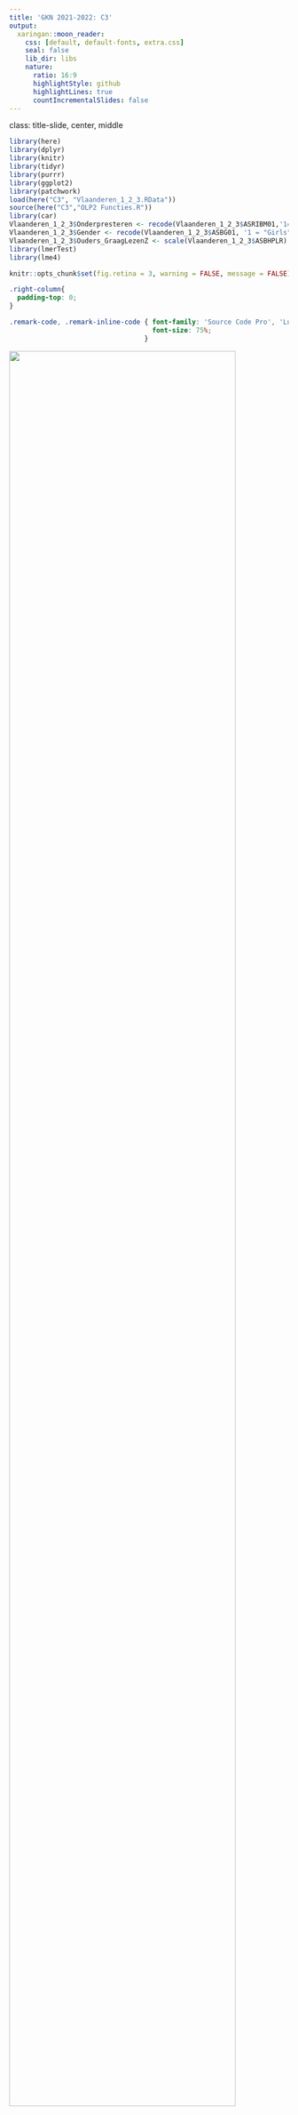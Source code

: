 ```yaml
---
title: 'GKN 2021-2022: C3'
output:
  xaringan::moon_reader:
    css: [default, default-fonts, extra.css]
    seal: false
    lib_dir: libs
    nature:
      ratio: 16:9
      highlightStyle: github
      highlightLines: true
      countIncrementalSlides: false
---
```

class: title-slide, center, middle

<style>
.center2 {
  margin: 0;
  position: absolute;
  top: 50%;
  left: 50%;
  -ms-transform: translate(-50%, -50%);
  transform: translate(-50%, -50%);
}
</style>

```r
library(here)
library(dplyr)
library(knitr)
library(tidyr)
library(purrr)
library(ggplot2)
library(patchwork)
load(here("C3", "Vlaanderen_1_2_3.RData"))
source(here("C3","OLP2 Functies.R"))
library(car)
Vlaanderen_1_2_3$Onderpresteren <- recode(Vlaanderen_1_2_3$ASRIBM01,'1=1;2=1;3=0;4=0;5=0')
Vlaanderen_1_2_3$Gender <- recode(Vlaanderen_1_2_3$ASBG01, '1 = "Girls"; 2 = "Boys"') 
Vlaanderen_1_2_3$Ouders_GraagLezenZ <- scale(Vlaanderen_1_2_3$ASBHPLR) 
library(lmerTest)
library(lme4)
```

```r
knitr::opts_chunk$set(fig.retina = 3, warning = FALSE, message = FALSE)
```

```css
.right-column{
  padding-top: 0;
}

.remark-code, .remark-inline-code { font-family: 'Source Code Pro', 'Lucida Console', Monaco, monospace;
                                    font-size: 75%;
                                  }


```


<div class="my-logo-left"> <img src="img/UA-eng-hor-1-RGB.jpg" width="90%"/> </div>


# GKN - Contactmoment 3
.font160[
.SW-greenD[Multilevel Analyse (Deel 1)] 
]
Sven De Maeyer & Bea Mertens

.font80[
.UA-red[
18/11/2021
]
]

---
class: inverse-green, center, middle

# Opwarmertjes

*Multilevel is Everywhere...*

---

## Geografisch opwarmertje...

```r
knitr::include_graphics("Fig/CurieuzeNeuzen.jpg")
```

---

## Virologisch opwarmertje...

```r
knitr::include_graphics("Fig/corona.png")
```

---

## Sportief opwarmertje...

```r
knitr::include_graphics("Fig/nba.jpg")
```

---

## OOW opwarmertje 1...

*.UA-red[Welke factoren beïnvloeden de ervaren nood aan opleiding bij kenniswerkers?]*

<br>

Data:

- 289 kenniswerkers

- 33 bedrijven

---

## OOW opwarmertje 2...

*.UA-red[Hoe sterk is het effect van sociale achtergrond op scores die leerlingen halen voor begrijpend lezen in het PIRLS onderzoek?]*

<br> 

Data:

- +/- 319 000 4de jaars

- +/-  12 000 scholen

- 50 landen

---

## OOW opwarmertje 3...

*.UA-red[Hoe evolueert de perceptie van teamleden aangaande team reflexiviteit doorheen de tijd?]*

<br> 

Data:

- Periode van 10 weken

- twee-dagelijks zeer korte vragenlijst

- 11 teams

- 6 leden per team

---
class: inverse-green, center, middle

# Hiërarchie

*What's in the word ... ?*

---

## Multi...levels...

Data in voorbeelden duiden op .UA-red[genestheid]    

Anders gezegd, er zit .UA-red[hiërarchie] in de data

<br>

Voorbeelden:

- mensen wonend (~ genest in) in straten van wijken van ... 

- kenniswerkers tewerkgesteld (~ genest in) in bedrijven

---

## Levels... (2 levels)

```r
knitr::include_graphics("Fig/Structuur_2levels.jpg")
```


---
## Levels... (3 levels)

```r
knitr::include_graphics("Fig/Structuur_3levels.jpg")
```

---

## Soorten hiërarchiën

**2 soorten hiërarchieën**:  


.SW-greenD[Natuurlijke]

- Lln in klassen (in scholen, in landen)
- Werknemers in bedrijven
- Meetpunten in straten, die deel uitmaken van buurten, steden, provincies, … (zie Curieuzeneuzen)   


Door .SW-greenD[onderzoeksdesign]

- Longitudinaal 
- Bloksteekproef
- Experimenteel 

---
class: inverse-green, center, middle

# Hiërarchie...  So what?

*Het doet er wel degelijk toe!!*

---
class: inverse-blue

## Probleem 1. 
##Hiërarchie in de onderzoeksvraag

**Praktisch:**

Hoe ga je onderzoeksvragen analyseren indien de vragen kenmerken van het ene niveau linken aan kenmerken van het andere niveau?

<br>

**Voorbeeld:**         

> Heeft klasgrootte een impact op leerlingenprestaties? (een variabele op klasniveau en een variabele op leerlingniveau)

---

## Oplossing? 

```r
knitr::include_graphics("Fig/Oplossing.png")
```

---

## Oude oplossing 1: AGGREGEREN

```r
knitr::include_graphics("Fig/Aggregeren.jpg")
```

---
## Ecological fallacy  (~Aggregation bias!)

.UA-red[= ‘the invalid transfer of aggregate results to individuals’]

<br>

.SW-greenD[Robinson studie (1950) (data van 1930)]

Correlatie tussen ‘Illiteracy’ and ‘Nativity’ (foreign-born vs. rest):

- at state level = -0.53
- at individual level = 0.12

---

## Oude oplossing 2: DESAGGREGEREN

```r
knitr::include_graphics("Fig/Desaggregeren.jpg")
```

---

## Atomistic fallacy

.UA-red[= ‘the invalid transfer of individual results to aggregates’]

<br>

- *r* IQ en Prestaties op leerlingniveau = 0.53     

- Wil niet PER DEFINITIE zeggen dat scholen met een hoger gemiddeld IQ ook gemiddeld hoger gaan scoren op gemiddelde prestatie

---
class: inverse-blue

## Probleem 2. 
## Hiërarchie heeft statistische gevolgen

**Statistisch
: ** 
Hiërarchie negeren heeft invloed op schattingen 

<br>

**Voorbeeld:**       

> In PIRLS onderzoek, verband tussen SES en score op begrijpend lezen onderzoeken (beide variabelen op leerlingniveau)}

<br>
Nog steeds is hiërarchie een probleem! Schattingen zijn niet ok...
---
## Intuïtief

> “Everything is related to everything else, but near things are more related than distant things.” (Tobler, 1970)

<br> 

- 2 Studenten uit zelfde school lijken meer op elkaar dan 2 willekeurige leerlingen uit verschillende scholen

- Medewerkers van een bepaald bedrijf ...

- Metingen van zelfde persoon op verschillende tijdstippen  ...

<br> 

$\Leftrightarrow$ .UA-red[Assumptie bij regressieanalyse: waarnemingen zijn onafhankelijk van elkaar]

---
## Een voorbeeld met data (1)

.pull-left[
```r
knitr::include_graphics("Fig/Datavb.jpg")
```
]

.pull-right[
*Hoe groot is de variantie in wiskundescores?*
]

---

## Een voorbeeld met data (2)

.pull-left[
```r
knitr::include_graphics("Fig/Datavb.jpg")
```
]
.pull-right[
*Hoe groot is de variantie in wiskundescores?*

<br>

.SW-greenD[Simpele benadering] (zonder rekening te houden met hiërarchie)

.footnotesize[
```r
var(c(1,2,3,3,4,5,2,3,4))
```
]
]

---
## Een voorbeeld met data (3)

.pull-left[
```r
knitr::include_graphics("Fig/Datavb.jpg")
```
]

.pull-right[
*Hoe groot is de variantie in wiskundescores?*

<br>

.SW-greenD[Rekening houdend met hiërarchie]

.footnotesize[
```r
# Variantie tussen scholen
var(c(2,4,3))

# Variantie binnen scholen
(var(c(1,2,3)) + var(c(3,4,5)) + var(c(2,3,4))) / 3

# Totale variantie:

var(c(1,2,3)) + (var(c(1,2,3)) + var(c(3,4,5)) + var(c(2,3,4))) / 3

```
]
]

---

## Een voorbeeld met data (4)

.pull-left[
```r
knitr::include_graphics("Fig/Datavb.jpg")
```
]

.pull-right[*Hoe groot is de variantie in wiskundescores?*

- Hiërarchie genegeerd: .UA-red[1.5]
<br>
<br>
- Hiërarchie in rekening genomen: .UA-red[2]
]
---
## Variantie wordt onderschat & p-waarde te laag geschat!

```r
n         <- 200
Variantie <- seq(from = 1, to = 3, by = 0.1)
St_fout   <- Variantie/sqrt(n)
Effect    <- 0.15
z_waarden <- Effect/St_fout
p_waarden <- 1-pnorm(z_waarden)
D         <- data.frame(Variantie,St_fout,z_waarden,p_waarden)

p1 <- ggplot(D, aes(Variantie,St_fout)) + geom_smooth(method = "lm", se = FALSE) + ggtitle("Effect = 0.15 ; n = 200") + theme(axis.title = element_text(face="bold"), plot.title = element_text(face="italic"))
p2 <- ggplot(D, aes(St_fout,p_waarden)) + geom_smooth(method = "lm", se = FALSE) + ggtitle("Effect = 0.15 ; n = 200")+ theme(axis.title = element_text(face="bold"), plot.title = element_text(face="italic"))
p3 <- ggplot(D, aes(Variantie,p_waarden)) + geom_smooth(method = "lm", se = FALSE) + ggtitle("Effect = 0.15 ; n = 200")+ theme(axis.title = element_text(face="bold"), plot.title = element_text(face="italic"))

p1 + p2 + p3 
```

---
class: inverse-green, center, middle

# Multilevel model

*Bring on the power!*

---

## Regressieanalyse

.pull-left[
$Eindscore_{i} = \beta_0 + \beta_1 * SES_{i} + \epsilon_{i}$
]

.pull-right[
```r
SES <- seq(from = -2, to = 2, by = 0.1)

Score <- 500 + 25*SES 

set.seed(1975)
Eindscore <- Score + rnorm(41, 0 , 20)
Eindscore1 <- Eindscore
Eindscore2 <- Eindscore + 20
Eindscore3 <- Eindscore + 40

School <- as.factor(c(rep(1,41),rep(2,41),rep(3,41)))
SES <- rep(SES,3)
Eindscore <- c(Eindscore1,Eindscore2,Eindscore3)

library(ggplot2)
D <- data.frame(SES , Eindscore, School)
P <- ggplot(D, aes(SES,Eindscore)) + geom_point(color = 'red')
P + geom_smooth(method = "lm", se = F)
```
]
---

## Regressieanalyse

.pull-left[
$Eindscore_{i} = \beta_0 + \beta_1 * SES_{i} + \epsilon_{i}$
]

.pull-right[
```r
cbPalette <- c("#999999", "#E69F00", "#56B4E9", "#009E73", "#F0E442", "#0072B2", "#D55E00", "#CC79A7")


P <- ggplot(D, aes(SES,Eindscore,colour = School)) + geom_point()
P + geom_abline(intercept = 519.624, slope = 23.165,size = 1.5) 

```
]

---
## 3 regressiemodellen

.pull-left[
School 1:
$Eindscore_{i} = \beta_0 + \beta_1 * SES_{i} + (\epsilon_{i})$

School 2:
$Eindscore_{i} = \beta_0 + \beta_1 * SES_{i} + (\epsilon_{i})$

School 3:
$Eindscore_{i} = \beta_0 + \beta_1 * SES_{i} + (\epsilon_{i})$
]
.pull-right[
```r
P <- ggplot(D, aes(SES,Eindscore,colour = School)) + geom_point()
P + geom_smooth(method = "lm", se = F)
```
]

---

## Multilevel model

.pull-left[
$Eindscore_{ij} = \beta_0 + \beta_1 * SES_{ij} + (\mu_{0j} + \epsilon_{ij})$
]

.pull-right[
```r
P <- ggplot(D, aes(SES,Eindscore,colour = School)) + geom_point()
P + geom_smooth(method = "lm", se = F)+ geom_abline(intercept = 519.624, slope = 23.165,size = 1.5) 
```
]

---

## Multilevel model - Random Intercepts

```r
knitr::include_graphics("Fig/Geannoteerdefiguur.png")
```

---

## Multilevel model - Random Intercepts

$Eindscore_{ij} = \beta_0 + \beta_1 * SES_{ij} + (\mu_{0j} + \epsilon_{ij})$

<br>

**3 scholen**, dus **3 verschillende 	$\mu_{0j}$'s**:


- $\mu_{01} \approx -19.39$
- $\mu_{02} \approx 0$
- $\mu_{03} \approx 19.39$


**Variantie tussen scholen** (berekend):


$\sigma_{\mu_{0j}}^2 = \frac{(\mu_{01}^2 + \mu_{02}^2 + \mu_{03}^2)}{3} \approx 250.56$

---
## Multilevel model - Random Intercepts

$Eindscore_{ij} = \beta_0 + \beta_1 * SES_{ij} + (\mu_{0j} + \epsilon_{ij})$


**123 leerlingen**, dus **123 verschillende	$\epsilon_{0ij}$'s**:



**Variantie tussen leerlingen** (berekend) = 


$\sigma_{\epsilon_{0ij}}^2 = \frac{(\epsilon_{011}^2 + \epsilon_{012}^2 + ...)}{123} \approx 327.39$

---

## ICC

*.UA-red[Hoe groot is de impact van scholen?]*

<br>

Uitgedrukt in '% variantie'

<br>

$ICC = \frac{\sigma_{\mu_{0j}}^2}{\sigma_{\mu_{0j}}^2 + \sigma_{\epsilon_{0ij}}^2}=\frac{var_{scholen}}{var_{scholen} + var_{lln}} = \frac{250.56}{250.56 + 327.39} = 0.43$

.footnote[ICC = Intraclass Correlation]
---

## Multilevel model - Random Intercepts

Wat wordt geschat (ipv berekend zoals hierboven):

- .SW-greenD[Fixed effects] = het model overheen alle eenheden

- .SW-greenD[Random effects] = verschillende varianties

<br>

In ons voorbeeld

- Fixed effects: Intercept + Slope (SES)

- Random effects: (1) Variantie tussen scholen en (2) variantie tussen leerlingen in scholen

---
class: inverse-green, center, middle

# Multilevel analyse in R (lme4)

*Let the fun begin...*

---

## Pakketten in R

Er bestaan verschillende paketten in R om multilevel analyses uit te voeren

<br>

Wij hanteren .UA-red[`lme4`] en aanvullend het pakket .UA-red[`lmerTest` ]

```r
install.packages('lme4', dependencies = T)
install.packages('lmerTest', dependencies = T)
library(lme4)
library(lmerTest)
```

---

## Nulmodel definiëren

.SW-greenD[Model zonder enige voorspellers.]

<br>

**Doel**
    
*Schatten van de 'onconditionele' varianties op de verschillende onderscheiden niveaus (levels)*

<br>

Enkel een overall gemiddelde en varianties worden geschat...

.footnote[
*We zullen straks werken met een PIRLS voorbeeld over leesvaardigheid. *
```r
Vlaanderen_1_2_3$Leesvaardigheid <- Vlaanderen_1_2_3$ASRREA01
```
]

---

## Nulmodel definiëren (voorbeeld in Pirls)

.pull-left[
```r
PIRLS_Model0 <- lmer(
  Leesvaardigheid ~ 1 + (1|IDSCHOOL), 
  data = Vlaanderen_1_2_3,
  REML = F)

summary(PIRLS_Model0)

# ICC 
587.4/(587.4+3095.2)
```
]

.pull-right[
.footnotesize[
```r
PIRLS_Model0 <- lmer(
  Leesvaardigheid ~ 1 + (1|IDSCHOOL), 
  data = Vlaanderen_1_2_3,
  REML = F)

summary(PIRLS_Model0)

# ICC 
587.4/(587.4+3095.2)
```
]
]
---
## Nulmodel met 3 levels

.pull-left[
Ook variantie tussen klassen?

```r
PIRLS_Model1 <- lmer(
  Leesvaardigheid ~ 1 + (1|IDSCHOOL) + (1|IDCLASS), 
  data = Vlaanderen_1_2_3,
  REML = F)

summary(PIRLS_Model1)

# ICC klasniveau
166.1/(166.1 + 409.4 + 3016.6)
# ICC schoolniveau
409.4/(166.1 + 409.4 + 3016.6)
```
]

.pull-right[
.footnotesize[
```r
PIRLS_Model1 <- lmer(Leesvaardigheid ~ 1 + (1|IDSCHOOL) + (1|IDCLASS), 
                     data = Vlaanderen_1_2_3,
                     REML = F)
summary(PIRLS_Model1)

# ICC klasniveau
166.1/(166.1 + 409.4 + 3016.6)
# ICC schoolniveau
409.4/(166.1 + 409.4 + 3016.6)
```
]
]

---

## Welk nulmodel best?

Opnieuw hanteren we het commando .UA-red[`anova( )`]     

<br> 

Let op! Modellen moeten **op dezelfde data geschat** worden  
<br>
$\rightarrow$ `na.omit()` indien nodig

```r
anova(PIRLS_Model0 , PIRLS_Model1)
```

---

## Significantietoetsen voor variantieschattingen

```r
rand(PIRLS_Model1)
```

<br>

logLik is significant lager voor modellen waarin ofwel variantie tussen scholen of variantie tussen klassen verwijderd worden

<br>

$\rightarrow$ Beide varianties behouden in het model

---

## Voorspellers toevoegen

```r
Vlaanderen_1_2_3$Gender <- recode(
  Vlaanderen_1_2_3$ASBG01, 
  '1 = "Girls"; 2 = "Boys"'
  ) 

Vlaanderen_1_2_3$Ouders_GraagLezenZ <- scale(Vlaanderen_1_2_3$ASBHPLR) 
```


```r
PIRLS_ModelRI <- lmer(
  Leesvaardigheid ~ 1 + Gender + Ouders_GraagLezenZ + 
    (1|IDSCHOOL) + (1|IDCLASS), 
  data = Vlaanderen_1_2_3, 
  REML = F)
```

---
## Voorspellers toevoegen
.footnotesize[
```r
summary(PIRLS_ModelRI)
```
]

---
## Conditionele varianties vs. onconditionele varianties
<br>

Wat valt op als je naar de varianties kijkt?

<br>
<br>
<br>

|                      | Nulmodel (oncond.) | ModelRI (cond.) |
|----------------------|:-----------------------:|:---------------------:|
| Variantie klassen    |          166.1          |         151.2         |
| Variantie scholen    |          409.4          |         420.8         |
| Variantie leerlingen |          3016.6         |         2871.3        |


---
class: inverse-red, middle, center

# Time to pRactice!

**Oefeningen en respons** terug te vinden op BB
